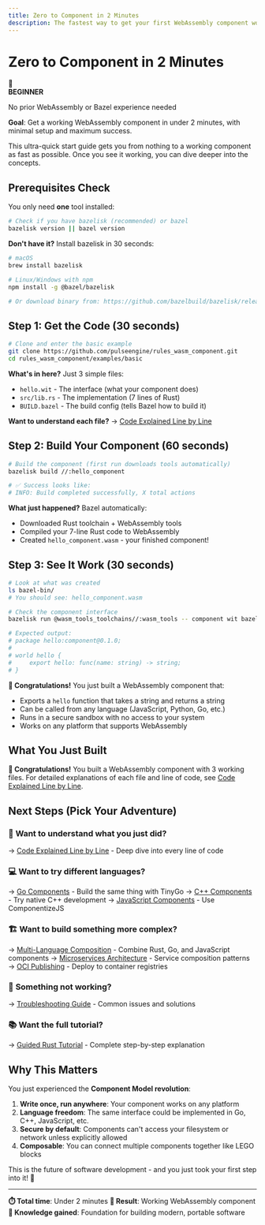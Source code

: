 ```yaml
---
title: Zero to Component in 2 Minutes
description: The fastest way to get your first WebAssembly component working
---
```


# Zero to Component in 2 Minutes

<div class="complexity-badge beginner">
  <span class="badge-icon">🌱</span>
  <div class="badge-content">
    <strong>BEGINNER</strong>
    <p>No prior WebAssembly or Bazel experience needed</p>
  </div>
</div>

**Goal**: Get a working WebAssembly component in under 2 minutes, with minimal setup and maximum success.

This ultra-quick start guide gets you from nothing to a working component as fast as possible. Once you see it working, you can dive deeper into the concepts.

## Prerequisites Check

You only need **one** tool installed:

```bash
# Check if you have bazelisk (recommended) or bazel
bazelisk version || bazel version
```

**Don't have it?** Install bazelisk in 30 seconds:
```bash
# macOS
brew install bazelisk

# Linux/Windows with npm
npm install -g @bazel/bazelisk

# Or download binary from: https://github.com/bazelbuild/bazelisk/releases
```

## Step 1: Get the Code (30 seconds)

```bash
# Clone and enter the basic example
git clone https://github.com/pulseengine/rules_wasm_component.git
cd rules_wasm_component/examples/basic
```

**What's in here?** Just 3 simple files:
- `hello.wit` - The interface (what your component does)
- `src/lib.rs` - The implementation (7 lines of Rust)
- `BUILD.bazel` - The build config (tells Bazel how to build it)

**Want to understand each file?** → [Code Explained Line by Line](/tutorials/code-explained/)

## Step 2: Build Your Component (60 seconds)

```bash
# Build the component (first run downloads tools automatically)
bazelisk build //:hello_component

# ✅ Success looks like:
# INFO: Build completed successfully, X total actions
```

**What just happened?** Bazel automatically:
- Downloaded Rust toolchain + WebAssembly tools
- Compiled your 7-line Rust code to WebAssembly
- Created `hello_component.wasm` - your finished component!

## Step 3: See It Work (30 seconds)

```bash
# Look at what was created
ls bazel-bin/
# You should see: hello_component.wasm

# Check the component interface
bazelisk run @wasm_tools_toolchains//:wasm_tools -- component wit bazel-bin/hello_component.wasm

# Expected output:
# package hello:component@0.1.0;
#
# world hello {
#     export hello: func(name: string) -> string;
# }
```

**🎉 Congratulations!** You just built a WebAssembly component that:
- Exports a `hello` function that takes a string and returns a string
- Can be called from any language (JavaScript, Python, Go, etc.)
- Runs in a secure sandbox with no access to your system
- Works on any platform that supports WebAssembly

## What You Just Built

**🎉 Congratulations!** You built a WebAssembly component with 3 working files. For detailed explanations of each file and line of code, see [Code Explained Line by Line](/tutorials/code-explained/).

## Next Steps (Pick Your Adventure)

### 🚀 **Want to understand what you just did?**
→ [Code Explained Line by Line](/tutorials/code-explained/) - Deep dive into every line of code

### 💻 **Want to try different languages?**
→ [Go Components](/languages/go/) - Build the same thing with TinyGo
→ [C++ Components](/languages/cpp/) - Try native C++ development
→ [JavaScript Components](/languages/javascript/) - Use ComponentizeJS

### 🏗️ **Want to build something more complex?**
→ [Multi-Language Composition](/examples/multi-language-composition/) - Combine Rust, Go, and JavaScript components
→ [Microservices Architecture](/examples/microservices-architecture/) - Service composition patterns
→ [OCI Publishing](/examples/oci-publishing/) - Deploy to container registries

### 🐛 **Something not working?**
→ [Troubleshooting Guide](/troubleshooting/common-issues/) - Common issues and solutions

### 📚 **Want the full tutorial?**
→ [Guided Rust Tutorial](/tutorials/rust-guided-walkthrough/) - Complete step-by-step explanation

## Why This Matters

You just experienced the **Component Model revolution**:

1. **Write once, run anywhere**: Your component works on any platform
2. **Language freedom**: The same interface could be implemented in Go, C++, JavaScript, etc.
3. **Secure by default**: Components can't access your filesystem or network unless explicitly allowed
4. **Composable**: You can connect multiple components together like LEGO blocks

This is the future of software development - and you just took your first step into it! 🎊

---

**⏱️ Total time**: Under 2 minutes
**🎯 Result**: Working WebAssembly component
**🧠 Knowledge gained**: Foundation for building modern, portable software
